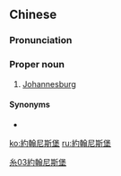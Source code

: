 {{also|约翰尼斯堡}}
==Chinese==
{{zh-forms|s=约翰尼斯堡}}

===Pronunciation===
{{zh-pron
|m=Yuēhànnísībǎo
|cat=pn
}}

===Proper noun===
{{zh-proper noun}}

# [[Johannesburg]]

====Synonyms====
* {{l|zh|約翰內斯堡}}

[[Category:zh:Capital cities|糸03約翰尼斯堡]]

[[ko:約翰尼斯堡]]
[[ru:約翰尼斯堡]]
